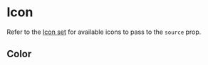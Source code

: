 


<Meta title="Images and Icons/Icon" component={Icon} />

# Icon

Refer to the [Icon set](/?path=/docs/icons--page) for available icons to pass to the `source` prop.

<Canvas>
    <Story story={stories.Default} name="Default" />
</Canvas>

<ArgsTable story="Default" />

## Color

<Canvas>
    <Story story={stories.Color} />
</Canvas>
